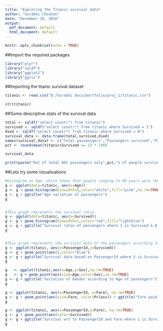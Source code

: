 ---
title: "Exploring the Titanic survival data"
author: "Surabhi Chouhan"
date: "December 28, 2016"
output:
  pdf_document: default
  html_document: default
---

```{r setup, include=FALSE}
knitr::opts_chunk$set(echo = TRUE)
```

##Import the required packages
```{r}
library("plyr")
library("sqldf")
library("ggplot2")
library("ggvis")

```


##Importing the titanic survival dataset
```{r, echo=FALSE}
titanic <- read.csv("D:/Surabhi docs/portfolio/proj_1/titanic.csv")

str(titanic)
```

##Some descriptive stats of the survival data
```{r, echo=FALSE}
total <- sqldf("select count(*) from titanic")
survived <- sqldf("select count(*) from titanic where Survived = 1")
died <- sqldf("select count(*) from titanic where Survived = 0")
survival_data <- data.frame(total,survived,died)
names(survival_data) <- c("Total passensgers","Passengers survived","Passengers died")
pct <- round(mean(titanic$Survived == 1) * 100)

survival_data

print(paste("Out of total 891 passengers only",pct,"% of people survived, that is, only",survived, "passengers survived"))

```


##Lets try some vizualisations
```{r, echo=FALSE}

#Histogram on Age- which shows that people ranging to 80 years were there in the ship
g <- ggplot(data=titanic, aes(x=Age))
g <- g + geom_histogram(binwidth=5,color="white",fill="pink",na.rm=TRUE) 
g <- g + ggtitle("Age variation of passengers")
g


#This graph represents the survival ratio
g <- ggplot(data=titanic, aes(x=Survived))
g <- g + geom_histogram(binwidth=1,color="red",fill="lightblue") 
g <- g + ggtitle("Survival ratio of passengers where 1 is Survived & 0 is Died")
g


#This graph represents the survival data of the passengers according to the PassengerId
g <- ggplot(titanic, aes(x=PassengerId,y=Survived))
g <- g + geom_point(aes(),color="blue") 
g <- g + ggtitle("Survival data based on PassengerId where 1 is Survived & 0 is Died")
g

g	<- ggplot(titanic,aes(x=Age,y=Sex),na.rm=TRUE) 
g	<- g + geom_point(aes(size=Age,color=Sex),na.rm=TRUE) 
g <- g + ggtitle("Variation of Gender according to Age of passengers")
g

g <- ggplot(titanic, aes(x=PassengerId, y=Fare), na.rm=TRUE)
g <- g + geom_point(aes(size=Fare, color=Pclass)) + ggtitle("Fare paid by passengers as per the Class")
g

g <- ggplot(titanic, aes(x=PassengerId,y=Fare), na.rm=TRUE)
g <- g + geom_point(aes(color=Survived)) 
g <- g + ggtitle("Survival wrt to PassengerId and Fare where 1 is Survived & 0 is Died")
g

```
  




